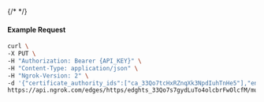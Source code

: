 {/* <!-- Code generated for API Clients. DO NOT EDIT. --> */}

#### Example Request
```bash
curl \
-X PUT \
-H "Authorization: Bearer {API_KEY}" \
-H "Content-Type: application/json" \
-H "Ngrok-Version: 2" \
-d '{"certificate_authority_ids":["ca_33Qo7tcHxRZnqXk3NpdIuhTnHe5"],"enabled":true}' \
https://api.ngrok.com/edges/https/edghts_33Qo7s7gydLuTo4olcbrFwOlcfM/mutual_tls
```